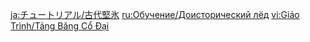 {{Tutorial
|title    = Ancient Rime
|subtitle = Exploration Knowledge
|type     = Adventure
|icon     = Icon Tutorial Combat.png
|about    = Ancient Rime
|image1   = Tutorial Adventure Ancient Rime 1.png
|text1    = These special ice blocks covered in peculiar patterns {{Color|help|cannot be melted with Pyro attacks}}.
|image2   = Tutorial Adventure Ancient Rime 2.png
|text2    = These special ice blocks covered in peculiar patterns {{Color|help|cannot be melted with Pyro attacks}}.
|image3   = Tutorial Adventure Ancient Rime 3.png
|text3    = Only with an {{Color|help|attack affected by a Scarlet Quartz}} can you neutralize the mysterious energy within this kind of solid ice...
|sort     = 6102
}}
<noinclude>
<!-- interwikis -->
[[ja:チュートリアル/古代堅氷]]
[[ru:Обучение/Доисторический лёд]]
[[vi:Giáo Trình/Tảng Băng Cổ Đại]]
</noinclude>